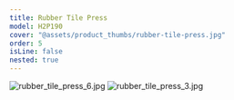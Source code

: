 ```yaml
---
title: Rubber Tile Press
model: H2P190
cover: "@assets/product_thumbs/rubber-tile-press.jpg"
order: 5
isLine: false
nested: true
---
```



<ProductTabs />

![rubber_tile_press_6.jpg](@assets/article_images/rubber-tile-press/rubber_tile_press_6.jpg)
![rubber_tile_press_3.jpg](@assets/article_images/rubber-tile-press/rubber_tile_press_3.jpg)
